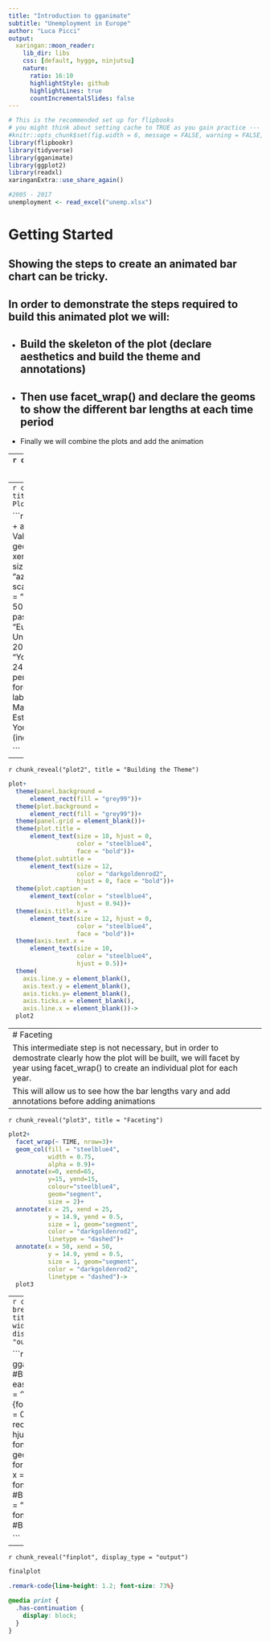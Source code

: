 ```yaml
---
title: "Introduction to gganimate"
subtitle: "Unemployment in Europe"
author: "Luca Picci"
output:
  xaringan::moon_reader:
    lib_dir: libs
    css: [default, hygge, ninjutsu]
    nature:
      ratio: 16:10
      highlightStyle: github
      highlightLines: true
      countIncrementalSlides: false
---
```





```r
# This is the recommended set up for flipbooks
# you might think about setting cache to TRUE as you gain practice --- building flipbooks from scratch can be time consuming
#knitr::opts_chunk$set(fig.width = 6, message = FALSE, warning = FALSE, comment = "", cache = TRUE, fig.retina = 3)
library(flipbookr)
library(tidyverse)
library(gganimate)
library(ggplot2)
library(readxl)
xaringanExtra::use_share_again()
```


```r
#2005 - 2017
unemployment <- read_excel("unemp.xlsx")

```


# Getting Started
Showing the steps to create an animated bar chart can be tricky.
--
In order to demonstrate the steps required to build this animated plot we will:
--

- Build the skeleton of the plot (declare aesthetics and build the theme and annotations)
--

- Then use facet_wrap() and declare the geoms to show the different bar lengths at each time period
--

- Finally we will combine the plots and add the animation


---
`r chunk_reveal("plotdata", title = "Data Manipulation")`

```r
unemployment %>% 
  filter(SUBJECT == "TOT") %>% 
  filter(TIME>=2007) %>% 
  filter(Country!= "Estonia")%>% 
  select(-LOCATION) %>% 
  select(-SUBJECT) ->
  plotdata
```


---
`r chunk_reveal("plot1", title = "Building the Plot")`

```r
ggplot(data = plotdata) +
  aes(y = reorder(Country, Value))+
  aes(x = Value)+
  geom_segment(aes(x = 0, xend = 65, 
                   yend = Country),
               size = 7.5, 
               color = "azure3")+
  scale_x_continuous(position = "top", 
                     breaks = c(0, 25, 50), 
                     labels=
                       function(x) paste0(x,"%"))+
  labs(title = "Euro Area Youth Unemployment Rate 2007 - 2017")+
  labs(subtitle = "Youth unemployment (15-24 years) expressed as a percent of the youth labour force")+
  labs(y = NULL)+
  labs(caption = "*excl. Malta, Cyprus, Estonia\nSource:OECD (2020), Youth unemployment rate (indicator)")->
  plot
 
```




---

`r chunk_reveal("plot2", title = "Building the Theme")`

```r
plot+
  theme(panel.background = 
      element_rect(fill = "grey99"))+
  theme(plot.background = 
      element_rect(fill = "grey99"))+
  theme(panel.grid = element_blank())+
  theme(plot.title = 
      element_text(size = 18, hjust = 0, 
                   color = "steelblue4", 
                   face = "bold"))+
  theme(plot.subtitle = 
      element_text(size = 12, 
                   color = "darkgoldenrod2", 
                   hjust = 0, face = "bold"))+
  theme(plot.caption = 
      element_text(color = "steelblue4", 
                   hjust = 0.94))+
  theme(axis.title.x = 
      element_text(size = 12, hjust = 0, 
                   color = "steelblue4", 
                   face = "bold"))+
  theme(axis.text.x = 
      element_text(size = 10, 
                   color = "steelblue4", 
                   hjust = 0.5))+
  theme(
    axis.line.y = element_blank(),
    axis.text.y = element_blank(),
    axis.ticks.y= element_blank(),
    axis.ticks.x = element_blank(),
    axis.line.x = element_blank())->
  plot2
```

---
# Faceting 
This intermediate step is not necessary, but in order to demostrate clearly how the plot will be built, we will facet by year using facet_wrap() to create an individual plot for each year.
This will allow us to see how the bar lengths vary and add annotations before adding animations
---


`r chunk_reveal("plot3", title = "Faceting")`


```r
plot2+
  facet_wrap(~ TIME, nrow=3)+
  geom_col(fill = "steelblue4", 
           width = 0.75, 
           alpha = 0.9)+
  annotate(x=0, xend=65, 
           y=15, yend=15, 
           colour="steelblue4", 
           geom="segment", 
           size = 2)+
  annotate(x = 25, xend = 25, 
           y = 14.9, yend = 0.5, 
           size = 1, geom="segment", 
           color = "darkgoldenrod2", 
           linetype = "dashed")+
  annotate(x = 50, xend = 50, 
           y = 14.9, yend = 0.5, 
           size = 1, geom="segment", 
           color = "darkgoldenrod2", 
           linetype = "dashed")->
  plot3
```





---
`r chunk_reveal("plot4", break_type = "user", title="Adding the Animation", widths = c(22, 25), display_type = c("code", "output"))`


```r
plot3+ #BREAK
  facet_null()+
  gganimate::transition_time(TIME)+ #BREAK
  ease_aes('linear')+#BREAK
  labs(x = 'Year: {format(round(frame_time, digits = 0))}')+
  geom_text(aes(label = reorder(Country, Value)), 
            x = 0.1, hjust = 0, color = "grey99", 
            fontface = "bold")+ #BREAK
  geom_text(aes(label = 
                  format(round(Value, digits = 0))),
            x = 63, color = "steelblue4", 
            fontface = "bold", hjust = 1)+ #BREAK
  geom_text(x=63.5, label = "%", color = "steelblue4", 
            fontface = "bold", hjust = 0)-> #BREAK
  finalplot

```

---
`r chunk_reveal("finplot", display_type = "output")`

```r
finalplot

```





```css
.remark-code{line-height: 1.2; font-size: 73%}

@media print {
  .has-continuation {
    display: block;
  }
}
```
